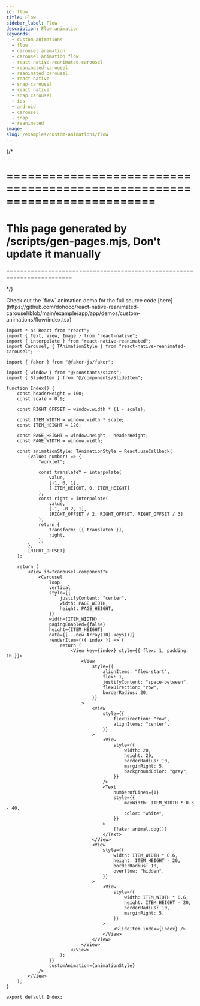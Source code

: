 ```yaml
---
id: flow
title: Flow
sidebar_label: Flow
description: Flow animation
keywords:
  - custom-animations
  - flow
  - carousel animation
  - carousel animation flow
  - react-native-reanimated-carousel
  - reanimated-carousel
  - reanimated carousel
  - react-native
  - snap-carousel
  - react native
  - snap carousel
  - ios
  - android
  - carousel
  - snap
  - reanimated
image:
slug: /examples/custom-animations/flow
---
```


{/* 

=========================================================================
=========================================================================
This page generated by /scripts/gen-pages.mjs, Don't update it manually 
=========================================================================
=========================================================================

*/}


<Callout emoji="👾">
  Check out the `flow` animation demo for the full source code [here](https://github.com/dohooo/react-native-reanimated-carousel/blob/main/example/app/app/demos/custom-animations/flow/index.tsx)
</Callout>

<Demo pagePath='/demos/custom-animations/flow' />

```tsx copy
import * as React from "react";
import { Text, View, Image } from "react-native";
import { interpolate } from "react-native-reanimated";
import Carousel, { TAnimationStyle } from "react-native-reanimated-carousel";

import { faker } from "@faker-js/faker";

import { window } from "@/constants/sizes";
import { SlideItem } from "@/components/SlideItem";

function Index() {
	const headerHeight = 100;
	const scale = 0.9;

	const RIGHT_OFFSET = window.width * (1 - scale);

	const ITEM_WIDTH = window.width * scale;
	const ITEM_HEIGHT = 120;

	const PAGE_HEIGHT = window.height - headerHeight;
	const PAGE_WIDTH = window.width;

	const animationStyle: TAnimationStyle = React.useCallback(
		(value: number) => {
			"worklet";

			const translateY = interpolate(
				value,
				[-1, 0, 1],
				[-ITEM_HEIGHT, 0, ITEM_HEIGHT]
			);
			const right = interpolate(
				value,
				[-1, -0.2, 1],
				[RIGHT_OFFSET / 2, RIGHT_OFFSET, RIGHT_OFFSET / 3]
			);
			return {
				transform: [{ translateY }],
				right,
			};
		},
		[RIGHT_OFFSET]
	);

	return (
		<View id="carousel-component">
			<Carousel
				loop
				vertical
				style={{
					justifyContent: "center",
					width: PAGE_WIDTH,
					height: PAGE_HEIGHT,
				}}
				width={ITEM_WIDTH}
				pagingEnabled={false}
				height={ITEM_HEIGHT}
				data={[...new Array(10).keys()]}
				renderItem={({ index }) => {
					return (
						<View key={index} style={{ flex: 1, padding: 10 }}>
							<View
								style={{
									alignItems: "flex-start",
									flex: 1,
									justifyContent: "space-between",
									flexDirection: "row",
									borderRadius: 20,
								}}
							>
								<View
									style={{
										flexDirection: "row",
										alignItems: "center",
									}}
								>
									<View
										style={{
											width: 20,
											height: 20,
											borderRadius: 10,
											marginRight: 5,
											backgroundColor: "gray",
										}}
									/>
									<Text
										numberOfLines={1}
										style={{
											maxWidth: ITEM_WIDTH * 0.3 - 40,
											color: "white",
										}}
									>
										{faker.animal.dog()}
									</Text>
								</View>
								<View
									style={{
										width: ITEM_WIDTH * 0.6,
										height: ITEM_HEIGHT - 20,
										borderRadius: 10,
										overflow: "hidden",
									}}
								>
									<View
										style={{
											width: ITEM_WIDTH * 0.6,
											height: ITEM_HEIGHT - 20,
											borderRadius: 10,
											marginRight: 5,
										}}
									>
										<SlideItem index={index} />
									</View>
								</View>
							</View>
						</View>
					);
				}}
				customAnimation={animationStyle}
			/>
		</View>
	);
}

export default Index;

```